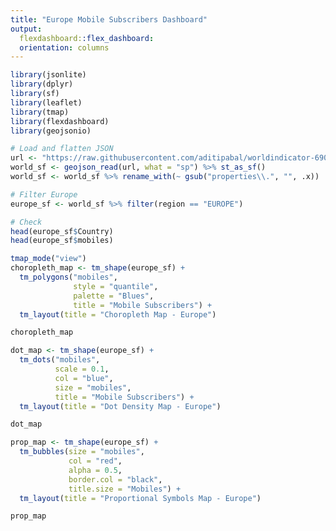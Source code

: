 ---
title: "Europe Mobile Subscribers Dashboard"
output: 
  flexdashboard::flex_dashboard:
  orientation: columns
---

```{r}
library(jsonlite)
library(dplyr)
library(sf)
library(leaflet)
library(tmap)
library(flexdashboard)
library(geojsonio)

```

```{r}



# Load and flatten JSON
url <- "https://raw.githubusercontent.com/aditipabal/worldindicator-690d/main/worldindicators.json"
world_sf <- geojson_read(url, what = "sp") %>% st_as_sf()
world_sf <- world_sf %>% rename_with(~ gsub("properties\\.", "", .x))

# Filter Europe
europe_sf <- world_sf %>% filter(region == "EUROPE")

```

```{r}

# Check
head(europe_sf$Country)
head(europe_sf$mobiles)

```

```{r}
tmap_mode("view")
choropleth_map <- tm_shape(europe_sf) +
  tm_polygons("mobiles",
              style = "quantile",
              palette = "Blues",
              title = "Mobile Subscribers") +
  tm_layout(title = "Choropleth Map - Europe")

choropleth_map


```

```{r}



dot_map <- tm_shape(europe_sf) +
  tm_dots("mobiles",
          scale = 0.1,
          col = "blue",
          size = "mobiles",
          title = "Mobile Subscribers") +
  tm_layout(title = "Dot Density Map - Europe")

dot_map

```

```{r}
prop_map <- tm_shape(europe_sf) +
  tm_bubbles(size = "mobiles",
             col = "red",
             alpha = 0.5,
             border.col = "black",
             title.size = "Mobiles") +
  tm_layout(title = "Proportional Symbols Map - Europe")

prop_map

```
